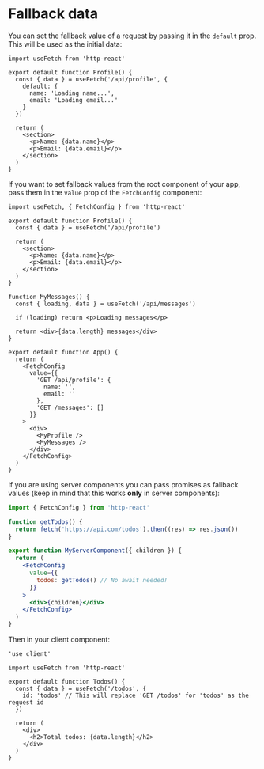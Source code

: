 
# Fallback data

You can set the fallback value of a request by passing it in the `default` prop. This will be used as the initial data:

```tsx
import useFetch from 'http-react'

export default function Profile() {
  const { data } = useFetch('/api/profile', {
    default: {
      name: 'Loading name...',
      email: 'Loading email...'
    }
  })

  return (
    <section>
      <p>Name: {data.name}</p>
      <p>Email: {data.email}</p>
    </section>
  )
}
```

If you want to set fallback values from the root component of your app, pass them in the `value` prop of the `FetchConfig` component:

```tsx {25-31}
import useFetch, { FetchConfig } from 'http-react'

export default function Profile() {
  const { data } = useFetch('/api/profile')

  return (
    <section>
      <p>Name: {data.name}</p>
      <p>Email: {data.email}</p>
    </section>
  )
}

function MyMessages() {
  const { loading, data } = useFetch('/api/messages')

  if (loading) return <p>Loading messages</p>

  return <div>{data.length} messages</div>
}

export default function App() {
  return (
    <FetchConfig
      value={{
        'GET /api/profile': {
          name: '',
          email: ''
        },
        'GET /messages': []
      }}
    >
      <div>
        <MyProfile />
        <MyMessages />
      </div>
    </FetchConfig>
  )
}
```

If you are using server components you can pass promises as fallback values (keep in mind that this works **only** in server components):

```jsx
import { FetchConfig } from 'http-react'

function getTodos() {
  return fetch('https://api.com/todos').then((res) => res.json())
}

export function MyServerComponent({ children }) {
  return (
    <FetchConfig
      value={{
        todos: getTodos() // No await needed!
      }}
    >
      <div>{children}</div>
    </FetchConfig>
  )
}
```

Then in your client component:

```tsx
'use client'

import useFetch from 'http-react'

export default function Todos() {
  const { data } = useFetch('/todos', {
    id: 'todos' // This will replace 'GET /todos' for 'todos' as the request id
  })

  return (
    <div>
      <h2>Total todos: {data.length}</h2>
    </div>
  )
}
```
